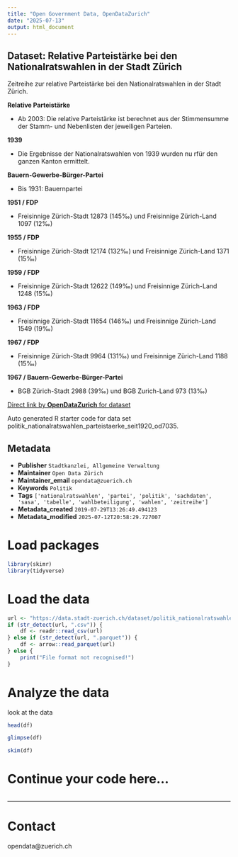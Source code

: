```yaml
---
title: "Open Government Data, OpenDataZurich"
date: "2025-07-13"
output: html_document
---
```


## Dataset: Relative Parteistärke bei den Nationalratswahlen in der Stadt Zürich

Zeitreihe zur relative Parteistärke bei den Nationalratswahlen in der Stadt Zürich.



**Relative Parteistärke**

- Ab 2003: Die relative Parteistärke ist berechnet aus der Stimmensumme der Stamm- und Nebenlisten der jeweiligen Parteien.



[]()

**1939**

- Die Ergebnisse der Nationalratswahlen von 1939 wurden nu rfür den ganzen Kanton ermittelt.



[]()

**Bauern-Gewerbe-Bürger-Partei**

- Bis 1931: Bauernpartei



[]()

**1951 / FDP**

- Freisinnige Zürich-Stadt 12873 (145‰) und Freisinnige Zürich-Land 1097 (12‰)


[]()

**1955 / FDP**

- Freisinnige Zürich-Stadt 12174 (132‰) und Freisinnige Zürich-Land 1371 (15‰)



[]()

**1959 / FDP**

- Freisinnige Zürich-Stadt 12622 (149‰) und Freisinnige Zürich-Land 1248 (15‰)



[]()

**1963 / FDP**

- Freisinnige Zürich-Stadt 11654 (146‰) und Freisinnige Zürich-Land 1549 (19‰)



[]()

**1967 / FDP**

- Freisinnige Zürich-Stadt 9964 (131‰) und Freisinnige Zürich-Land 1188 (15‰)



[]()

**1967 / Bauern-Gewerbe-Bürger-Partei**

- BGB Zürich-Stadt 2988 (39‰) und BGB Zurich-Land 973 (13‰)



[]()



[Direct link by **OpenDataZurich** for dataset](https://data.stadt-zuerich.ch/dataset/politik_nationalratswahlen_parteistaerke_seit1920_od7035)

Auto generated R starter code for data set politik_nationalratswahlen_parteistaerke_seit1920_od7035.

## Metadata

- **Publisher** `Stadtkanzlei, Allgemeine Verwaltung`
- **Maintainer** `Open Data Zürich`
- **Maintainer_email** `opendata@zuerich.ch`
- **Keywords** `Politik`
- **Tags** `['nationalratswahlen', 'partei', 'politik', 'sachdaten', 'sasa', 'tabelle', 'wahlbeteiligung', 'wahlen', 'zeitreihe']`
- **Metadata_created** `2019-07-29T13:26:49.494123`
- **Metadata_modified** `2025-07-12T20:58:29.727007`


# Load packages

```r
library(skimr)
library(tidyverse)
```

# Load the data

```r
url <- "https://data.stadt-zuerich.ch/dataset/politik_nationalratswahlen_parteistaerke_seit1920_od7035/download/POL703OD7035.csv"
if (str_detect(url, ".csv")) {
    df <- readr::read_csv(url)
} else if (str_detect(url, ".parquet")) {
    df <- arrow::read_parquet(url)
} else {
    print("File format not recognised!")
}
```

# Analyze the data

look at the data
```r
head(df)
```

```r
glimpse(df)
```

```r
skim(df)
```

# Continue your code here...

```r

```

------------------------------------------------------------------------

# Contact

opendata@zuerich.ch

